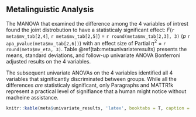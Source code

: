 ## Metalinguistic Analysis

The MANOVA that examined the difference among the 4 variables of intrest found the joint distrobution to have a statisticaly significant effect:
$F$(`r meta$mv_tab[2,4]`, `r meta$mv_tab[2,5]`) = `r round(meta$mv_tab[2,3], 3)` ($p$ `r apa_pvalue(meta$mv_tab[2,6])`) with an effect size of Partial $\eta^{2}$ = `r round(meta$mv_eta, 3)`.
Table \@ref(tab:metaunivariateresults) presents the means, standard deviations, and follow-up univariate ANOVA Bonferroni adjusted results on the 4 variables.

The subsequent univariate ANOVAs on the 4 variables identified all 4 variables that significantly discriminated between groups. While all the differences _are_ statisticaly significant, only Paragraphs and MATTR1k represent a practical level of signifiance that a human might notice without macheine assistance.

```r
knitr::kable(meta$univariate_results, 'latex', booktabs = T, caption = meta$univariate_results_title)
```